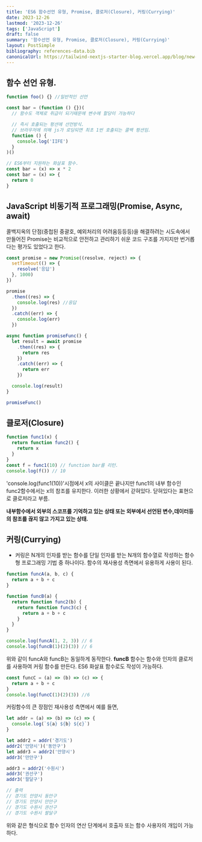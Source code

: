 ```yaml
---
title: 'ES6 함수선언 유형, Promise, 클로저(Closure), 커링(Currying)'
date: 2023-12-26
lastmod: '2023-12-26'
tags: ['JavaScript']
draft: false
summary: '함수선언 유형, Promise, 클로저(Closure), 커링(Currying)'
layout: PostSimple
bibliography: references-data.bib
canonicalUrl: https://tailwind-nextjs-starter-blog.vercel.app/blog/new-features-in-v1/
---
```


## 함수 선언 유형.

```javascript
function foo() {} //일반적인 선언

const bar = (function () {})(
  // 함수도 객체로 취급이 되기때문에 변수에 할당이 가능하다

  // 즉시 호출되는 펑션에 선언방식.
  // 브라우저에 의해 js가 로딩되면 최초 1번 호출되는 콜백 펑션임.
  function () {
    console.log('IIFE')
  }
)()

// ES6부터 지원하는 화살표 함수.
const bar = (x) => x * 2
const bar = (x) => {
  return 0
}
```

## JavaScript 비동기적 프로그래밍(Promise, Async, await)

콜백지옥의 단점(중첩된 중괄호, 예외처리의 어려움등등등)을 해결하려는 시도속에서 만들어진 Promise는 비교적으로 안전하고 관리하기 쉬운 코드 구조를 가지지만 번거롭다는
평가도 있었다고 한다.

```javascript
const promise = new Promise((resolve, reject) => {
  setTimeout(() => {
    resolve('응답')
  }, 1000)
})

promise
  .then((res) => {
    console.log(res) //응답
  })
  .catch((err) => {
    console.log(err)
  })

async function promiseFunc() {
  let result = await promise
    .then((res) => {
      return res
    })
    .catch((err) => {
      return err
    })

  console.log(result)
}

promiseFunc()
```

## 클로저(Closure)

```javascript
function func1(x) {
  return function func2() {
    return x
  }
}
const f = func1(10) // function bar를 리턴.
console.log(f()) // 10
```

'console.log(func1(10))'시점에서 x의 사이클은 끝나지만 func1의 내부 함수인 func2함수에서는 x의 참조를 유지한다.
이러한 상황에서 갇혀있다. 닫혀있다는 표현으로 클로저라고 부름.

**내부함수에서 외부의 스코프를 기억하고 있는 상태 또는 외부에서 선언된 변수,데이터등의 참조를 끊지 않고 가지고 있는 상태.**

## 커링(Currying)

- 커링은 N개의 인자를 받는 함수를 단일 인자를 받는 N개의 함수열로 작성하는 함수형 프로그래밍 기법 중 하나이다.
  함수의 재사용성 측면에서 유용하게 사용이 된다.

```javascript
function funcA(a, b, c) {
  return a + b + c
}

function funcB(a) {
  return function func2(b) {
    return function func3(c) {
      return a + b + c
    }
  }
}

console.log(funcA(1, 2, 3)) // 6
console.log(funcB(1)(2)(3)) // 6
```

위와 같이 funcA와 funcB는 동일하게 동작한다. **funcB** 함수는 함수와 인자의 클로저를 사용하여 커링 함수를 만든다.
ES6 화살표 함수로도 작성이 가능하다.

```javascript
const funcC = (a) => (b) => (c) => {
  return a + b + c
}
console.log(funcC(1)(2)(3)) //6
```

커링함수의 큰 장점인 재사용성 측면에서 예를 들면,

```javascript
let addr = (a) => (b) => (c) => {
  console.log(`${a} ${b} ${c}`)
}

let addr2 = addr('경기도')
addr2('안양시')('동안구')
let addr3 = addr2('안양시')
addr3('만안구')

addr3 = addr2('수원시')
addr3('권선구')
addr3('팔달구')

// 출력
// 경기도 안양시 동안구
// 경기도 안양시 만안구
// 경기도 수원시 권선구
// 경기도 수원시 팔달구
```

위와 같은 형식으로 함수 인자의 연산 단계에서 호출자 또는 함수 사용자의 개입이 가능하다.
